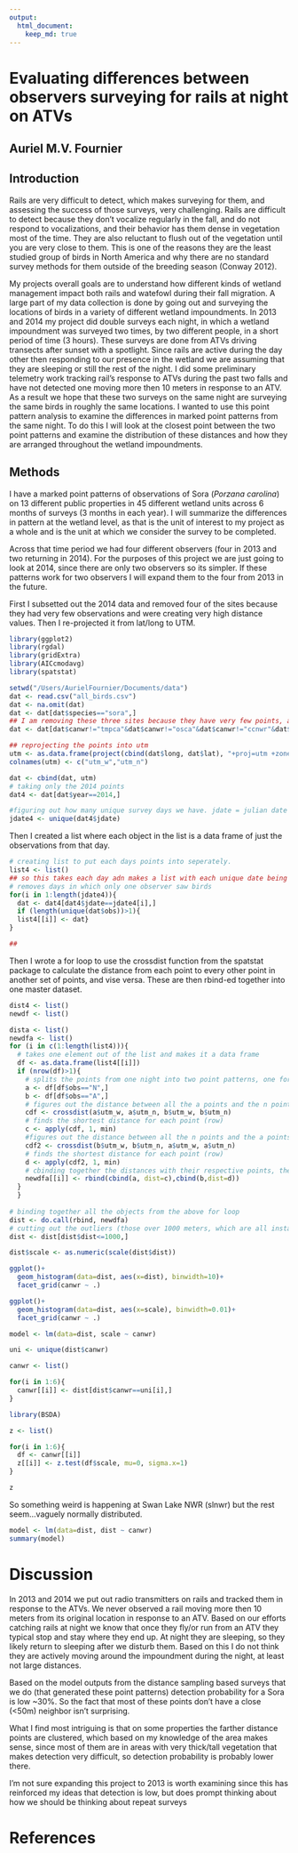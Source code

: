 ```yaml
---
output:
  html_document:
    keep_md: true
---
```



# Evaluating differences between observers surveying for rails at night on ATVs
## Auriel M.V. Fournier

## Introduction

Rails are very difficult to detect, which makes surveying for them, and assessing the success of those surveys, very challenging. Rails are difficult to detect because they don't vocalize regularly in the fall, and do not respond to vocalizations, and their behavior has them dense in vegetation most of the time. They are also reluctant to flush out of the vegetation until you are very close to them. This is one of the reasons they are the least studied group of birds in North America and why there are no standard survey methods for them outside of the breeding season (Conway 2012). 

My projects overall goals are to understand how different kinds of wetland management impact both rails and watefowl during their fall migration. A large part of my data collection is done by going out and surveying the locations of birds in a variety of different wetland impoundments. In 2013 and 2014 my project did double surveys each night, in which a wetland impoundment was surveyed two times, by two different people, in a short period of time (3 hours). These surveys are done from ATVs driving transects after sunset with a spotlight. Since rails are active during the day other then responding to our presence in the wetland we are assuming that they are sleeping or still the rest of the night. I did some preliminary telemetry work tracking rail's response to ATVs during the past two falls and have not detected one moving more then 10 meters in response to an ATV. As a result we hope that these two surveys on the same night are surveying the same birds in roughly the same locations. I wanted to use this point pattern analysis to examine the differences in marked point patterns from the same night. To do this I will look at the closest point between the two point patterns and examine the distribution of these distances and how they are arranged throughout the wetland impoundments. 

## Methods

I have a marked point patterns of observations of Sora (*Porzana carolina*) on 13 different public properties in 45 different wetland units across 6 months of surveys (3 months in each year). I will summarize the differences in pattern at the wetland level, as that is the unit of interest to my project as a whole and is the unit at which we consider the survey to be completed. 

Across that time period we had four different observers (four in 2013 and two returning in 2014). For the purposes of this project we are just going to look at 2014, since there are only two observers so its simpler. If these patterns work for two observers I will expand them to the four from 2013 in the future. 

First I subsetted out the 2014 data and removed four of the sites because they had very few observations and were creating very high distance values. Then I re-projected it from lat/long to UTM. 
```r
library(ggplot2)
library(rgdal)
library(gridExtra)
library(AICcmodavg)
library(spatstat)
```

```r
setwd("/Users/AurielFournier/Documents/data")
dat <- read.csv("all_birds.csv")
dat <- na.omit(dat)
dat <- dat[dat$species=="sora",]
## I am removing these three sites because they have very few points, and were causing most, but not all of the issues with outliers. These four sites are Ten Mile Pond Conservation Area (tmpca), Otter Slough Conservation Area (osca), Clarence Cannon National Wildlife Refuge (ccnwr) and Ted Shanks Conservation Area (tsca)
dat <- dat[dat$canwr!="tmpca"&dat$canwr!="osca"&dat$canwr!="ccnwr"&dat$canwr!="tsca",]

## reprojecting the points into utm 
utm <- as.data.frame(project(cbind(dat$long, dat$lat), "+proj=utm +zone=15 ellps=WGS84"))
colnames(utm) <- c("utm_w","utm_n")

dat <- cbind(dat, utm)
# taking only the 2014 points
dat4 <- dat[dat$year==2014,]

#figuring out how many unique survey days we have. jdate = julian date
jdate4 <- unique(dat4$jdate)
```

Then I created a list where each object in the list is a data frame of just the observations from that day. 

```r
# creating list to put each days points into seperately. 
list4 <- list()
## so this takes each day adn makes a list with each unique date being a level in the lsit
# removes days in which only one observer saw birds
for(i in 1:length(jdate4)){
  dat <- dat4[dat4$jdate==jdate4[i],]
  if (length(unique(dat$obs))>1){
  list4[[i]] <- dat}
}

## 
```

Then I wrote a for loop to use the crossdist function from the spatstat package to calculate the distance from each point to every other point in another set of points, and vise versa. These are then rbind-ed together into one master dataset. 

```r
dist4 <- list()
newdf <- list()

dista <- list()
newdfa <- list()
for (i in c(1:length(list4))){
  # takes one element out of the list and makes it a data frame
  df <- as.data.frame(list4[[i]])
  if (nrow(df)>1){
    # splits the points from one night into two point patterns, one for me (A) and one for Nick (N)
    a <- df[df$obs=="N",]
    b <- df[df$obs=="A",]
    # figures out the distance between all the a points and the n points
    cdf <- crossdist(a$utm_w, a$utm_n, b$utm_w, b$utm_n)
    # finds the shortest distance for each point (row)
    c <- apply(cdf, 1, min)
    #figures out the distance between all the n points and the a points
    cdf2 <- crossdist(b$utm_w, b$utm_n, a$utm_w, a$utm_n)
    # finds the shortest distance for each point (row)
    d <- apply(cdf2, 1, min)
    # cbinding together the distances with their respective points, then stacking the points together with rbind into a new data frame for that particular jdate, and putting it in it's own object in this new list. 
    newdfa[[i]] <- rbind(cbind(a, dist=c),cbind(b,dist=d))
  }
  }
  
# binding together all the objects from the above for loop
dist <- do.call(rbind, newdfa)
# cutting out the outliers (those over 1000 meters, which are all instances where the nearest point was in an entirely different survey unit)
dist <- dist[dist$dist<=1000,]

dist$scale <- as.numeric(scale(dist$dist))

```


```r
ggplot()+
  geom_histogram(data=dist, aes(x=dist), binwidth=10)+
  facet_grid(canwr ~ .)

ggplot()+
  geom_histogram(data=dist, aes(x=scale), binwidth=0.01)+
  facet_grid(canwr ~ .)

model <- lm(data=dist, scale ~ canwr)

uni <- unique(dist$canwr)

canwr <- list()

for(i in 1:6){
  canwr[[i]] <- dist[dist$canwr==uni[i],]
}

library(BSDA)

z <- list()

for(i in 1:6){
  df <- canwr[[i]]
  z[[i]] <- z.test(df$scale, mu=0, sigma.x=1)
}

z

```

So something weird is happening at Swan Lake NWR (slnwr) but the rest seem...vaguely normally distributed. 

```r
model <- lm(data=dist, dist ~ canwr)
summary(model)

```

# Discussion

In 2013 and 2014 we put out radio transmitters on rails and tracked them in response to the ATVs. We never observed a rail moving more then 10 meters from its original location in response to an ATV. Based on our efforts catching rails at night we know that once they fly/or run from an ATV they typical stop and stay where they end up. At night they are sleeping, so they likely return to sleeping after we disturb them. Based on this I do not think they are actively moving around the impoundment during the night, at least not large distances. 

Based on the model outputs from the distance sampling based surveys that we do (that generated these point patterns) detection probability for a Sora is low ~30%. So the fact that most of these points don't have a close (<50m) neighbor isn't surprising. 

What I find most intriguing is that on some properties the farther distance points are clustered, which based on my knowledge of the area makes sense, since most of them are in areas with very thick/tall vegetation that makes detection very difficult, so detection probability is probably lower there. 

I'm not sure expanding this project to 2013 is worth examining since this has reinforced my ideas that detection is low, but does prompt thinking about how we should be thinking about repeat surveys  

# References